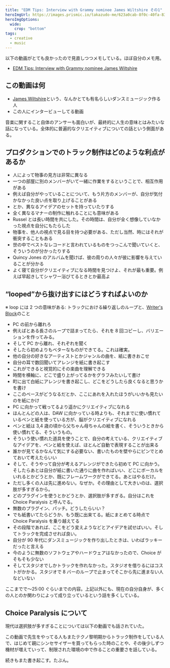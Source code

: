 ```yaml
---
title: "EDM Tips: Interview with Grammy nominee James Wiltshire その1"
heroImgUrl: https://images.prismic.io/takazudo-me/623a0cab-8f0c-40fa-8379-a11c37d26130_2022-02-20_17-26-04.jpg
heroImgOptions:
  wide:
    crop: "bottom"
tags:
  - creative
  - music
---
```


<Intro>

以下の動画がとても良かったので見直しつつメモしている。ほぼ自分のメモ用。

- [EDM Tips: Interview with Grammy nominee James Wiltshire](https://youtu.be/NeTrh3TOpCA)

</Intro>

<Body>

## この動画は何

<Youtube url="https://youtu.be/NeTrh3TOpCA" />

- [James Wiltshire](<https://en.wikipedia.org/wiki/Freemasons_(DJs)>)という、なんかとても有名らしいダンスミュージック作る人
- この人にインタービューしてる動画

音楽に関すること自体のアンサーも面白いが、最終的に人生の意味とはみたいな話になっている。全体的に普遍的なクリエイティブについての話という側面がある。

## プロダクションでのトラック制作はどのような利点があるか

- 人によって物事の見方は非常に異なる
- 一つの部屋に別のメンバーがいて一緒に作業をするということで、相互作用がある
- 例えば自分がやっていることについて、もう片方のメンバーが、自分が気付かなかった良い点を取り上げることがある
- とか、異なるアイデアのセットを持っていたりする
- 全く異なるマナーの制作に触れることにも意味がある
- Russel とは長い時間を共にした。その時間は、自分が全く想像していなかった視点を自分にもたらした
- 物事を、他人の視点で見る目を持つ必要がある、ただし当然、時にはそれが衝突することもある
- 世の中でベストなレコードと言われているものをつっこんで聞いていくと、そういうのが分かったりする
- Quincy Jones のアルバムを聞けば、彼の周りの人々が彼に影響を与えていることが分かる
- よく寝て自分がクリエイティブになる時間を見つけよ、それが最も重要。例えば早起きしてシャワー浴びてるときとか最高よ

## “looped”から抜け出すにはどうすればよいのか

※ loop には 2 つの意味がある: トラックにおける繰り返しのループと、[Writer's Block](https://en.wikipedia.org/wiki/Writer%27s_block)のこと

- PC の前から離れろ
- 例えばとある長さのループで詰まってたら、それを 8 回コピーし、バリエーションを作ってみる。
- そして PC から離れ、それぞれを聞く
- そしたら初めよりもベターなものができてる。これは確実。
- 他の自分の好きなアーティストとかジャンルの曲を、紙に書きおこせ
- 自分の耳で数回聞いてアレンジを紙に書き起こす
- これができると視覚的にその楽曲を理解できる
- 時間を横軸に、どこで盛り上がってるかをグラフみたいして書け
- 町に出て白紙にアレンジを書き起こし、どこをどうしたら良くなると思うかを書け
- ここのベースがどうなるだとか、ここにあれを入れたほうがいいかも見たいのを紙にかけ
- PC に向かって戦ってるより遥かにクリエイティブになれる
- ほんとんどの人は、DAW に向かっている時よりも、それまでに使い慣れているペンと紙を使っている方が、脳がクリエイティブになれる
- ペンと紙は 3,4 歳の頃から父ちゃん母ちゃんの絵を書く、そういうときから使い慣れてる、そういうもの。
- そういう使い慣れた道具を使うことで、自分の考えている、クリエイティブなアイデアを、ペンと紙を使えば、ほとんど自動で表現することが出来る
- 誰かが見てるかなんて気にする必要ない、書いたものを壁やらにピンでとめておいて考えたらいい
- そして、そうやって自分が考えるアレンジができたら初めて PC に向かう。そしたらあとは自分が紙に書いた通りに曲を作ればいい、どこにボーカルをいれるとかどうとか、既にフレームワークができてる。あとはやるだけ。
- ただし多くの人は先に進めない。なぜか。その理由として大きいのは、選択肢が多すぎるから。
- どのプラグインを使うとかどうとか、選択肢が多すぎる。自分はこれを Choice Paralysis と呼んでる。
- 無数のプラグイン、パッチ。どうしたらいい？
- でも紙書いてたらどうか、もう既に出来てる。紙にまとめてる時点で Choice Paralysis を乗り越えてる
- その段階であれば、ここをどう変えようなどとアイデアを試せばいい。そしてトラックを完成させれば良い。
- 自分が 90 年代にダンスミュージックを作り出したときは、いわばラッキーだったと言える
- 今のように無数のソフトウェアやハードウェアはなかったので、Choice がそもそも少ない
- そしてスタジオでしかトラックを作れなかった。スタジオを借りるにはコストがかかる。スタジオで 8 バーのループで止まってそこから先に進まない人などいない

ここまでで〜25:00 ぐらいまでの内容。上記以外にも、現在の自分自身が、多くの人とのか関わりによって成り立っているという話を多くしている。

## Choice Paralysis について

現代は選択肢が多すぎることについては以下の動画でも話されていた。

<Youtube url="https://youtu.be/H9WLPlwUlfo" />

この動画で先生をやってる人もまたテクノ黎明期からトラック制作をしている人で、はじめて親にシンセサイザーを買ってもらった時のことや、その後少しずつ機材が増えていって、制限された環境の中で作ることの重要さを話している。

</Body>

<Outro>

続きもまた書き起こす。たぶん。

</Outro>

